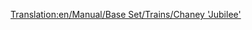 [[Translation:en/Manual/Base Set/Trains/Chaney 'Jubilee']]
{{ru/Manual/Base Set/Trains/Поезда|Image=[[File:en/Manual/Base Set/Trains/Chaneyjubilee.png]]
|Name=Chaney "Jubilee"
|Cost=£ 15234 (761700 р.)
|Speed=112 км/ч (70 миль/ч)
|Weight=131 т
|Power=1000 л.с. (746 кВт)
|Annual=£ 1968 (98400 р.)
|Designed=1934
|Lifespan=21
|Capacity=нет
|Description=Средний паровоз, появляющийся в начале игры в умеренном климате. Он не такой дешёвый как [[ru/Manual/Base Set/Trains/Kirby Paul Tank|Kirby Paul Tank]], и не такой быстрый как [[ru/Manual/Base Set/Trains/Ginzu 'A4'|Ginzu "A4"]]. Но если вы хотите сбалансированный локомотив, он будет полезен.
|Real-life=Реальным прототипом является паровоз [http://ru.wikipedia.org/wiki/LMS_Jubilee_Class LMS Jubilee Class], созданный для вторичной пассажирской экспресс службы. 
}}